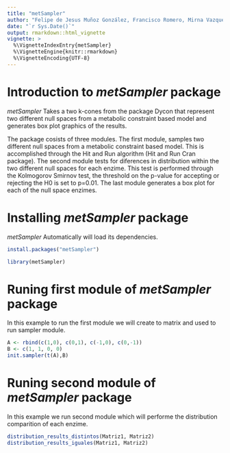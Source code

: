 ```yaml
---
title: "metSampler"
author: "Felipe de Jesus Muñoz González, Francisco Romero, Mirna Vazquez, Patricia Carvajal"
date: "`r Sys.Date()`"
output: rmarkdown::html_vignette
vignette: >
  %\VignetteIndexEntry{metSampler}
  %\VignetteEngine{knitr::rmarkdown}
  %\VignetteEncoding{UTF-8}
---
```


# Introduction to _metSampler_ package

_metSampler_ Takes a two k-cones from the package Dycon that represent two different null spaces from a metabolic constraint based model and generates box plot graphics of the results.

The package cosists of three modules. The first module, samples two different null spaces from a metabolic constraint based model. This is accomplished through the Hit and Run algorithm (Hit and Run Cran package). The second module tests for diferences in distribution within the two different null spaces for each enzime. This test is performed through the Kolmogorov Smirnov test, the threshold on the p-value for accepting or rejecting the H0 is set to p=0.01. The last module generates a box plot for each of the null space enzimes.

# Installing _metSampler_ package

_metSampler_ Automatically will load its dependencies. 


```r
install.packages("metSampler")
```

```r
library(metSampler)
```

# Runing first module of _metSampler_ package

In this example to run the first module we will create to matrix and used to run sampler module.  

```r
A <- rbind(c(1,0), c(0,1), c(-1,0), c(0,-1))
B <- c(1, 1, 0, 0)
init.sampler(t(A),B)
```

# Runing second module of _metSampler_ package

In this example we run second module which will performe the distribution comparition of each enzime.

```r
distribution_results_distintos(Matriz1, Matriz2)
distribution_results_iguales(Matriz1, Matriz2)
```





